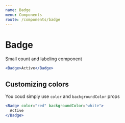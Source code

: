 ```yaml
---
name: Badge
menu: Components
route: /components/badge
---
```


# Badge

Small count and labeling component

```jsx react-live
<Badge>Active</Badge>
```

## Customizing colors

You coud simply use `color` and `backgroundColor` props

```jsx react-live
<Badge color="red" backgroundColor="white">
  Active
</Badge>
```
